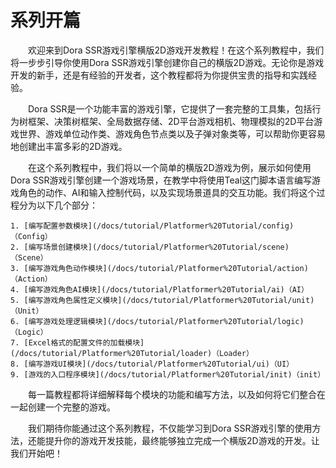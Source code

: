 
# 系列开篇

&emsp;&emsp;欢迎来到Dora SSR游戏引擎横版2D游戏开发教程！在这个系列教程中，我们将一步步引导你使用Dora SSR游戏引擎创建你自己的横版2D游戏。无论你是游戏开发的新手，还是有经验的开发者，这个教程都将为你提供宝贵的指导和实践经验。

&emsp;&emsp;Dora SSR是一个功能丰富的游戏引擎，它提供了一套完整的工具集，包括行为树框架、决策树框架、全局数据存储、2D平台游戏相机、物理模拟的2D平台游戏世界、游戏单位动作类、游戏角色节点类以及子弹对象类等，可以帮助你更容易地创建出丰富多彩的2D游戏。

&emsp;&emsp;在这个系列教程中，我们将以一个简单的横版2D游戏为例，展示如何使用Dora SSR游戏引擎创建一个游戏场景，在教学中将使用Teal这门脚本语言编写游戏角色的动作、AI和输入控制代码，以及实现场景道具的交互功能。我们将这个过程分为以下几个部分：

	1. [编写配置参数模块](/docs/tutorial/Platformer%20Tutorial/config)（Config）
	2. [编写场景创建模块](/docs/tutorial/Platformer%20Tutorial/scene)（Scene）
	3. [编写游戏角色动作模块](/docs/tutorial/Platformer%20Tutorial/action)（Action）
	4. [编写游戏角色AI模块](/docs/tutorial/Platformer%20Tutorial/ai)（AI）
	5. [编写游戏角色属性定义模块](/docs/tutorial/Platformer%20Tutorial/unit)（Unit）
	6. [编写游戏处理逻辑模块](/docs/tutorial/Platformer%20Tutorial/logic)（Logic）
	7. [Excel格式的配置文件的加载模块](/docs/tutorial/Platformer%20Tutorial/loader)（Loader）
	8. [编写游戏UI模块](/docs/tutorial/Platformer%20Tutorial/ui)（UI）
	9. [游戏的入口程序模块](/docs/tutorial/Platformer%20Tutorial/init)（init）

&emsp;&emsp;每一篇教程都将详细解释每个模块的功能和编写方法，以及如何将它们整合在一起创建一个完整的游戏。

&emsp;&emsp;我们期待你能通过这个系列教程，不仅能学习到Dora SSR游戏引擎的使用方法，还能提升你的游戏开发技能，最终能够独立完成一个横版2D游戏的开发。让我们开始吧！
